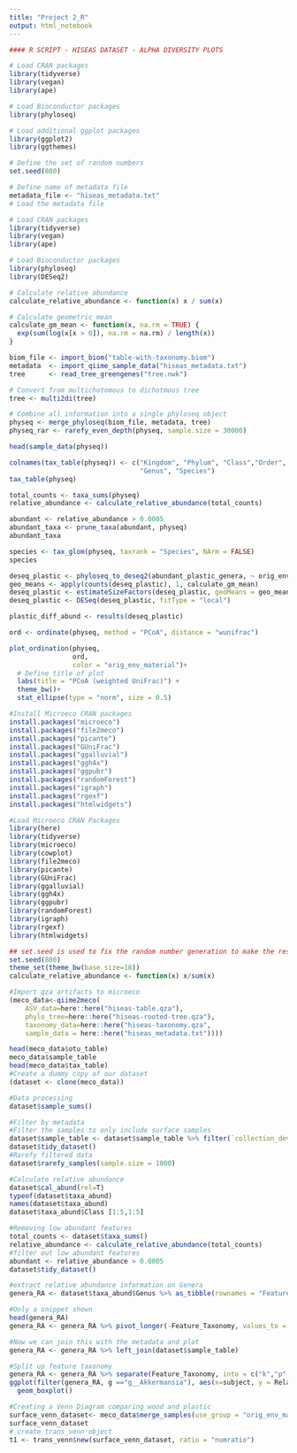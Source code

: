 ```yaml
---
title: "Project 2_R"
output: html_notebook
---
```


```r
#### R SCRIPT - HISEAS DATASET - ALPHA DIVERSITY PLOTS

# Load CRAN packages
library(tidyverse)
library(vegan)
library(ape)

# Load Bioconductor packages
library(phyloseq)

# Load additional ggplot packages
library(ggplot2)
library(ggthemes)

# Define the set of random numbers
set.seed(800)

# Define name of metadata file
metadata_file <- "hiseas_metadata.txt"
# Load the metadata file
```

```r
# Load CRAN packages
library(tidyverse)
library(vegan)
library(ape)

# Load Bioconductor packages
library(phyloseq)
library(DESeq2)
```
```r
# Calculate relative abundance
calculate_relative_abundance <- function(x) x / sum(x)

# Calculate geometric mean 
calculate_gm_mean <- function(x, na.rm = TRUE) {
  exp(sum(log(x[x > 0]), na.rm = na.rm) / length(x))
}
```

```r
biom_file <- import_biom("table-with-taxonomy.biom")
metadata  <- import_qiime_sample_data("hiseas_metadata.txt")
tree      <- read_tree_greengenes("tree.nwk")

# Convert from multichotomous to dichotmous tree
tree <- multi2di(tree)

# Combine all information into a single phyloseq object
physeq <- merge_phyloseq(biom_file, metadata, tree)
physeq_rar <- rarefy_even_depth(physeq, sample.size = 30000)
```
```r
head(sample_data(physeq))
```
```r
colnames(tax_table(physeq)) <- c("Kingdom", "Phylum", "Class","Order", "Family",
                                 "Genus", "Species")
tax_table(physeq)
```

```r
total_counts <- taxa_sums(physeq)
relative_abundance <- calculate_relative_abundance(total_counts)
```

```r
abundant <- relative_abundance > 0.0005 
abundant_taxa <- prune_taxa(abundant, physeq)
abundant_taxa
```


```r
species <- tax_glom(physeq, taxrank = "Species", NArm = FALSE)
species
```

```r
deseq_plastic <- phyloseq_to_deseq2(abundant_plastic_genera, ~ orig_env_material)
geo_means <- apply(counts(deseq_plastic), 1, calculate_gm_mean)
deseq_plastic <- estimateSizeFactors(deseq_plastic, geoMeans = geo_means)
deseq_plastic <- DESeq(deseq_plastic, fitType = "local")

plastic_diff_abund <- results(deseq_plastic)
```

```r
ord <- ordinate(physeq, method = "PCoA", distance = "wunifrac")

plot_ordination(physeq,
                ord,
                color = "orig_env_material")+
  # Define title of plot
  labs(title = "PCoA (weighted UniFrac)") +
  theme_bw()+
  stat_ellipse(type = "norm", size = 0.5)
```

```r
#Install Microeco CRAN packages
install.packages("microeco")
install.packages("file2meco")
install.packages("picante")
install.packages("GUniFrac")
install.packages("ggalluvial")
install.packages("ggh4x")
install.packages("ggpubr")
install.packages("randomForest")
install.packages("igraph")
install.packages("rgexf")
install.packages("htmlwidgets")
```

```r
#Load Microeco CRAN Packages
library(here)
library(tidyverse)
library(microeco)
library(cowplot)
library(file2meco)
library(picante)
library(GUniFrac)
library(ggalluvial)
library(ggh4x)
library(ggpubr)
library(randomForest)
library(igraph)
library(rgexf)
library(htmlwidgets)
```
```r
## set.seed is used to fix the random number generation to make the results repeatable
set.seed(800)
theme_set(theme_bw(base_size=18))
calculate_relative_abundance <- function(x) x/sum(x)
```

```r
#Import qza artifacts to microeco
(meco_data<-qiime2meco(
    ASV_data=here::here("hiseas-table.qza"),
    phylo_tree=here::here("hiseas-rooted-tree.qza"),
    taxonomy_data=here::here("hiseas-taxonomy.qza",
    sample_data = here::here("hiseas_metadata.txt"))))
```
```r
head(meco_data$otu_table)
meco_data$sample_table
head(meco_data$tax_table)
#Create a dummy copy of our dataset
(dataset <- clone(meco_data))
```

```r
#Data processing 
dataset$sample_sums()
```
```r
#Filter by metadata
#Filter the samples to only include surface samples
dataset$sample_table <- dataset$sample_table %>% filter(`collection_device` == "swab")
dataset$tidy_dataset()
#Rarefy filtered data
dataset$rarefy_samples(sample.size = 1000)
```

```r
#Calculate relative abundance
dataset$cal_abund(rel=T)
typeof(dataset$taxa_abund)
names(dataset$taxa_abund)
dataset$taxa_abund$Class [1:5,1:5]
```
```r
#Removing low abundant features
total_counts <- dataset$taxa_sums()
relative_abundance <- calculate_relative_abundance(total_counts)
#filter out low abundant features
abundant <- relative_abundance > 0.0005 
dataset$tidy_dataset()
```
```r
#extract relative abundance information on Genera
genera_RA <- dataset$taxa_abund$Genus %>% as_tibble(rownames = "Feature_Taxonomy")

#Only a snippet shown
head(genera_RA)
genera_RA <- genera_RA %>% pivot_longer(-Feature_Taxonomy, values_to = "Relative_Abundance", names_to = "SampleID")

#Now we can join this with the metadata and plot
genera_RA <- genera_RA %>% left_join(dataset$sample_table)

#Split up feature taxonomy
genera_RA <- genera_RA %>% separate(Feature_Taxonomy, into = c("k","p","c","o","f","g"), sep = "\\|")
ggplot(filter(genera_RA, g =="g__Akkermansia"), aes(x=subject, y = Relative_Abundance)) +
  geom_boxplot()
```


```R
#Creating a Venn Diagram comparing wood and plastic
surface_venn_dataset<- meco_data$merge_samples(use_group = "orig_env_material")
surface_venn_dataset
# create trans_venn object
t1 <- trans_venn$new(surface_venn_dataset, ratio = "numratio")
```

```r

```



